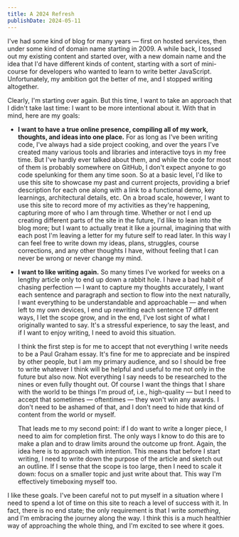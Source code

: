 ```yaml
---
title: A 2024 Refresh
publishDate: 2024-05-11
---
```


I've had some kind of blog for many years — first on hosted services, then under some kind of domain name starting in 2009. A while back, I tossed out my existing content and started over, with a new domain name and the idea that I'd have different kinds of content, starting with a sort of mini-course for developers who wanted to learn to write better JavaScript. Unfortunately, my ambition got the better of me, and I stopped writing altogether.

Clearly, I'm starting over again. But this time, I want to take an approach that I didn't take last time: I want to be more intentional about it. With that in mind, here are my goals:

- **I want to have a true online presence, compiling all of my work, thoughts, and ideas into one place.** For as long as I've been writing code, I've always had a side project cooking, and over the years I've created many various tools and libraries and interactive toys in my free time. But I've hardly ever talked about them, and while the code for most of them is probably somewhere on GitHub, I don't expect anyone to go code spelunking for them any time soon. So at a basic level, I'd like to use this site to showcase my past and current projects, providing a brief description for each one along with a link to a functional demo, key learnings, architectural details, etc. On a broad scale, however, I want to use this site to record more of my activities as they're happening, capturing more of who I am through time. Whether or not I end up creating different parts of the site in the future, I'd like to lean into the blog more; but I want to actually treat it like a journal, imagining that with each post I'm leaving a letter for my future self to read later. In this way I can feel free to write down my ideas, plans, struggles, course corrections, and any other thoughts I have, without feeling that I can never be wrong or never change my mind.

- **I want to like writing again.** So many times I've worked for weeks on a lengthy article only to end up down a rabbit hole. I have a bad habit of chasing perfection — I want to capture my thoughts accurately, I want each sentence and paragraph and section to flow into the next naturally, I want everything to be understandable and approachable — and when left to my own devices, I end up rewriting each sentence 17 different ways, I let the scope grow, and in the end, I've lost sight of what I originally wanted to say. It's a stressful experience, to say the least, and if I want to enjoy writing, I need to avoid this situation.

  I think the first step is for me to accept that not everything I write needs to be a Paul Graham essay. It's fine for me to appreciate and be inspired by other people, but I am my primary audience, and so I should be free to write whatever I think will be helpful and useful to me not only in the future but also now. Not everything I say needs to be researched to the nines or even fully thought out. Of course I want the things that I share with the world to be things I'm proud of, i.e., high-quality — but I need to accept that sometimes — oftentimes — they won't win any awards. I don't need to be ashamed of that, and I don't need to hide that kind of content from the world or myself.

  That leads me to my second point: if I do want to write a longer piece, I need to aim for completion first. The only ways I know to do this are to make a plan and to draw limits around the outcome up front. Again, the idea here is to approach with intention. This means that before I start writing, I need to write down the purpose of the article and sketch out an outline. If I sense that the scope is too large, then I need to scale it down: focus on a smaller topic and just write about that. This way I'm effectively timeboxing myself too.

I like these goals. I've been careful not to put myself in a situation where I need to spend a lot of time on this site to reach a level of success with it. In fact, there is no end state; the only requirement is that I write _something_, and I'm embracing the journey along the way. I think this is a much healthier way of approaching the whole thing, and I'm excited to see where it goes.
